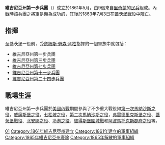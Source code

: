 '''維吉尼亞州第一步兵團'''（{{lang-en|1st Virginia Infantry Regiment}}）成立於1861年5月，由9個來自[[里奇蒙_(維吉尼亞州)|里奇蒙]]的[[民兵|民兵]]組成。內戰時該兵團之將軍是頗為成功的{{le|小路易斯·波威爾·威廉斯|Lewis B. Williams Jr.}}，其後於1863年7月3日在[[蓋茨堡戰役|蓋茨堡戰役]]中陣亡。

==指揮==
至蓋茨堡一役前，受[[詹姆斯·勞森·肯柏|詹姆斯·勞森·肯柏]]指揮的一個軍旅中就包括：

*維吉尼亞州第一步兵團
*[[維吉尼亞州第三步兵團|維吉尼亞州第三步兵團]]
*[[維吉尼亞州第七步兵團|維吉尼亞州第七步兵團]]
*[[維吉尼亞州第十一步兵團|維吉尼亞州第十一步兵團]]
*[[維吉尼亞州第二十四步兵團|維吉尼亞州第二十四步兵團]]

==戰場生涯==
維吉尼亞州第一步兵團於[[美國內戰|美國內戰]]期間參與了不少重大戰役如[[第一次馬納沙斯之役|第一次馬納沙斯之役]]，[[威廉斯堡之役|威廉斯堡之役]]，[[七松坡之役|七松坡之役]]，[[第二次馬納沙斯之役|第二次馬納沙斯之役]]，[[弗雷德里克斯堡之役|弗雷德里克斯堡之役]]、[[蓋茨堡戰役|蓋茨堡戰役]]、[[北安娜之役|北安娜之役]]、[[冷港之役|冷港之役]]、[[彼得斯堡圍城戰|彼得斯堡圍城戰]]和[[阿波馬托克斯郡府之役|阿波馬托克斯郡府之役]]等。

[[Category:維吉尼亞州步兵團|01]]
[[Category:1861年維吉尼亞州建立|Category:1861年維吉尼亞州建立]]
[[Category:1861年建立的軍事組織|Category:1861年建立的軍事組織]]
[[Category:1865年維吉尼亞州廢除|Category:1865年維吉尼亞州廢除]]
[[Category:1865年解散的軍事組織|Category:1865年解散的軍事組織]]